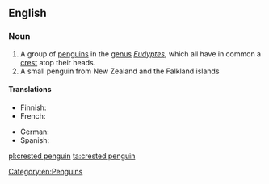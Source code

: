 ==English==
{{wikipedia}}

===Noun===
{{en-noun|head=[[crested]] [[penguin]]}}

# A group of [[penguins]] in the [[genus]] ''[[Eudyptes]]'', which all have in common a [[crest]] atop their heads.
# A small penguin from New Zealand and the Falkland islands
====Translations====
{{trans-top|Penguin}}
* Finnish: {{t-|fi|töyhtöpingviini}}
* French: {{t+|fr|gorfou|m}}
{{trans-mid}}
* German: {{t+|de|Schopfpinguin|m}}
* Spanish: {{t-|es|pingüino crestado|m}}
{{trans-bottom}}

[[Category:en:Penguins]]

[[pl:crested penguin]]
[[ta:crested penguin]]